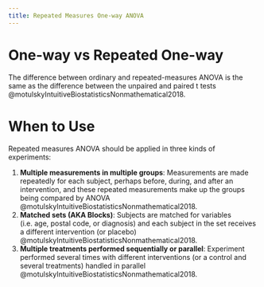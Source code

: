 ```yaml
---
title: Repeated Measures One-way ANOVA
---
```


# One-way vs Repeated One-way

The difference between ordinary and repeated-measures ANOVA is the same as the difference between the unpaired and paired t tests @motulskyIntuitiveBiostatisticsNonmathematical2018. 

# When to Use

Repeated measures ANOVA should be applied in three kinds of experiments:

1. **Multiple measurements in multiple groups**: Measurements are made repeatedly for each subject, perhaps before, during, and after an intervention, and these repeated measurements make up the groups being compared by ANOVA @motulskyIntuitiveBiostatisticsNonmathematical2018.
1. **Matched sets (AKA Blocks)**: Subjects are matched for variables (i.e. age, postal code, or diagnosis) and each subject in the set receives a different intervention (or placebo) @motulskyIntuitiveBiostatisticsNonmathematical2018.
1. **Multiple treatments performed sequentially or parallel**: Experiment performed several times with different interventions (or a control and several treatments) handled in parallel @motulskyIntuitiveBiostatisticsNonmathematical2018.